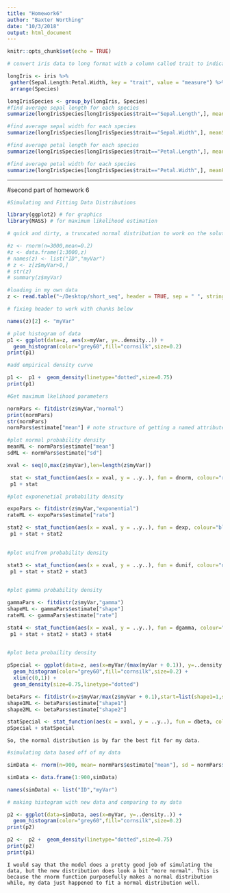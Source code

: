 ```yaml
---
title: "Homework6"
author: "Baxter Worthing"
date: "10/3/2018"
output: html_document
---
```


```r
knitr::opts_chunk$set(echo = TRUE)
```

 
```r
# convert iris data to long format with a column called trait to indicate sepal and petal width

longIris <- iris %>%
 gather(Sepal.Length:Petal.Width, key = "trait", value = "measure") %>%
 arrange(Species)

longIrisSpecies <- group_by(longIris, Species)
#find average sepal length for each species
summarize(longIrisSpecies[longIrisSpecies$trait=="Sepal.Length",], meanSLen = mean(measure))

#find average sepal width for each species 
summarize(longIrisSpecies[longIrisSpecies$trait=="Sepal.Width",], meanSWid = mean(measure))

#find average petal length for each species
summarize(longIrisSpecies[longIrisSpecies$trait=="Petal.Length",], meanPLen = mean(measure))

#find average petal width for each species
summarize(longIrisSpecies[longIrisSpecies$trait=="Petal.Width",], meanPWid = mean(measure))
```


***

#second part of homework 6

```r

#Simulating and Fitting Data Distributions

library(ggplot2) # for graphics
library(MASS) # for maximum likelihood estimation

# quick and dirty, a truncated normal distribution to work on the solution set

#z <- rnorm(n=3000,mean=0.2)
#z <- data.frame(1:3000,z)
# names(z) <- list("ID","myVar")
# z <- z[z$myVar>0,]
# str(z)
# summary(z$myVar)
```

```r
#loading in my own data
z <- read.table("~/Desktop/short_seq", header = TRUE, sep = " ", stringsAsFactors = FALSE)

# fixing header to work with chunks below 

names(z)[2] <- "myVar"

```


```r
# plot histogram of data
p1 <- ggplot(data=z, aes(x=myVar, y=..density..)) +
  geom_histogram(color="grey60",fill="cornsilk",size=0.2) 
print(p1)
```

```r
#add empirical density curve

p1 <-  p1 +  geom_density(linetype="dotted",size=0.75)
print(p1)
```

```r

#Get maximum lkelihood parameters

normPars <- fitdistr(z$myVar,"normal")
print(normPars)
str(normPars)
normPars$estimate["mean"] # note structure of getting a named attribute

```

```r
#plot normal probability density
meanML <- normPars$estimate["mean"]
sdML <- normPars$estimate["sd"]

xval <- seq(0,max(z$myVar),len=length(z$myVar))

 stat <- stat_function(aes(x = xval, y = ..y..), fun = dnorm, colour="red", n = length(z$myVar), args = list(mean = meanML, sd = sdML))
 p1 + stat

```

```r
#plot exponenetial probability density

expoPars <- fitdistr(z$myVar,"exponential")
rateML <- expoPars$estimate["rate"]

stat2 <- stat_function(aes(x = xval, y = ..y..), fun = dexp, colour="blue", n = length(z$myVar), args = list(rate=rateML))
 p1 + stat + stat2
 
```

```r

#plot unifrom probability density 

stat3 <- stat_function(aes(x = xval, y = ..y..), fun = dunif, colour="darkgreen", n = length(z$myVar), args = list(min=min(z$myVar), max=max(z$myVar)))
 p1 + stat + stat2 + stat3
 
```

```r

#plot gamma probability density 

gammaPars <- fitdistr(z$myVar,"gamma")
shapeML <- gammaPars$estimate["shape"]
rateML <- gammaPars$estimate["rate"]

stat4 <- stat_function(aes(x = xval, y = ..y..), fun = dgamma, colour="brown", n = length(z$myVar), args = list(shape=shapeML, rate=rateML))
 p1 + stat + stat2 + stat3 + stat4
 
```

```r

#plot beta probaility density 

pSpecial <- ggplot(data=z, aes(x=myVar/(max(myVar + 0.1)), y=..density..)) +
  geom_histogram(color="grey60",fill="cornsilk",size=0.2) + 
  xlim(c(0,1)) +
  geom_density(size=0.75,linetype="dotted")

betaPars <- fitdistr(x=z$myVar/max(z$myVar + 0.1),start=list(shape1=1,shape2=2),"beta")
shape1ML <- betaPars$estimate["shape1"]
shape2ML <- betaPars$estimate["shape2"]

statSpecial <- stat_function(aes(x = xval, y = ..y..), fun = dbeta, colour="orchid", n = length(z$myVar), args = list(shape1=shape1ML,shape2=shape2ML))
pSpecial + statSpecial

```

```
So, the normal distribution is by far the best fit for my data. 

```
```r

#simulating data based off of my data

simData <- rnorm(n=900, mean= normPars$estimate["mean"], sd = normPars$estimate["sd"])

simData <- data.frame(1:900,simData)

names(simData) <- list("ID","myVar")

# making histogram with new data and comparing to my data

p2 <- ggplot(data=simData, aes(x=myVar, y=..density..)) +
  geom_histogram(color="grey60",fill="cornsilk",size=0.2) 
print(p2)

p2 <-  p2 +  geom_density(linetype="dotted",size=0.75)
print(p2)
print(p1)
```
```
I would say that the model does a pretty good job of simulating the data, but the new distribution does look a bit "more normal". This is because the rnorm function purposefully makes a normal distribution while, my data just happened to fit a normal distribution well.
```


